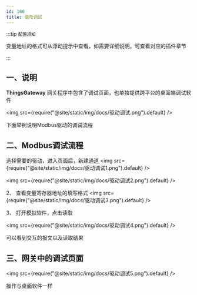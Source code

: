 ```yaml
---
id: 100
title: 驱动调试
---
```




:::tip `配置须知`

变量地址的格式可从浮动提示中查看，如需要详细说明，可查看对应的插件章节

:::
## 一、说明

**ThingsGateway** 网关程序中包含了调试页面，也单独提供跨平台的桌面端调试软件

<img src={require("@site/static/img/docs/驱动调试.png").default} />

下面举例说明Modbus驱动的调试流程

## 二、Modbus调试流程

选择需要的驱动，进入页面后，新建通道
<img src={require("@site/static/img/docs/驱动调试1.png").default} />

<img src={require("@site/static/img/docs/驱动调试2.png").default} />

2、 查看变量寄存器地址的填写格式
<img src={require("@site/static/img/docs/驱动调试3.png").default} />

3、 打开模拟软件，点击读取

<img src={require("@site/static/img/docs/驱动调试4.png").default} />

可以看到交互的报文以及读取结果


## 三、网关中的调试页面

<img src={require("@site/static/img/docs/驱动调试5.png").default} />

操作与桌面软件一样
